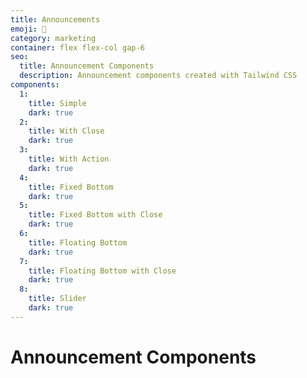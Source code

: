 ```yaml
---
title: Announcements
emoji: 📣
category: marketing
container: flex flex-col gap-6
seo:
  title: Announcement Components
  description: Announcement components created with Tailwind CSS
components:
  1:
    title: Simple
    dark: true
  2:
    title: With Close
    dark: true
  3:
    title: With Action
    dark: true
  4:
    title: Fixed Bottom
    dark: true
  5:
    title: Fixed Bottom with Close
    dark: true
  6:
    title: Floating Bottom
    dark: true
  7:
    title: Floating Bottom with Close
    dark: true
  8:
    title: Slider
    dark: true
---
```


# Announcement Components

<CollectionList
  componentsData={componentsData}
  componentContainer={componentContainer}
/>
